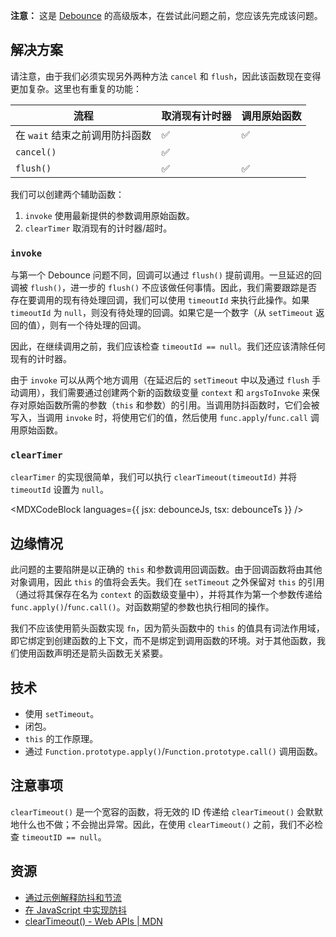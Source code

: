 

**注意：** 这是 [Debounce](/questions/javascript/debounce) 的高级版本，在尝试此问题之前，您应该先完成该问题。

## 解决方案

请注意，由于我们必须实现另外两种方法 `cancel` 和 `flush`，因此该函数现在变得更加复杂。这里也有重复的功能：

| 流程 | 取消现有计时器 | 调用原始函数 |
| --- | --- | --- |
| 在 `wait` 结束之前调用防抖函数 | ✅ | ✅ |
| `cancel()` | ✅ |  |
| `flush()` | ✅ | ✅ |

我们可以创建两个辅助函数：

1. `invoke` 使用最新提供的参数调用原始函数。
2. `clearTimer` 取消现有的计时器/超时。

### `invoke`

与第一个 Debounce 问题不同，回调可以通过 `flush()` 提前调用。一旦延迟的回调被 `flush()`，进一步的 `flush()` 不应该做任何事情。因此，我们需要跟踪是否存在要调用的现有待处理回调，我们可以使用 `timeoutId` 来执行此操作。如果 `timeoutId` 为 `null`，则没有待处理的回调。如果它是一个数字（从 `setTimeout` 返回的值），则有一个待处理的回调。

因此，在继续调用之前，我们应该检查 `timeoutId == null`。我们还应该清除任何现有的计时器。

由于 `invoke` 可以从两个地方调用（在延迟后的 `setTimeout` 中以及通过 `flush` 手动调用），我们需要通过创建两个新的函数级变量 `context` 和 `argsToInvoke` 来保存对原始函数所需的参数（`this` 和参数）的引用。当调用防抖函数时，它们会被写入，当调用 `invoke` 时，将使用它们的值，然后使用 `func.apply`/`func.call` 调用原始函数。

### `clearTimer`

`clearTimer` 的实现很简单，我们可以执行 `clearTimeout(timeoutId)` 并将 `timeoutId` 设置为 `null`。

<MDXCodeBlock languages={{ jsx: debounceJs, tsx: debounceTs }} />

## 边缘情况

此问题的主要陷阱是以正确的 `this` 和参数调用回调函数。由于回调函数将由其他对象调用，因此 `this` 的值将会丢失。我们在 `setTimeout` 之外保留对 `this` 的引用（通过将其保存在名为 `context` 的函数级变量中），并将其作为第一个参数传递给 `func.apply()`/`func.call()`。对函数期望的参数也执行相同的操作。

我们不应该使用箭头函数实现 `fn`，因为箭头函数中的 `this` 的值具有词法作用域，即它绑定到创建函数的上下文，而不是绑定到调用函数的环境。对于其他函数，我们使用函数声明还是箭头函数无关紧要。

## 技术

* 使用 `setTimeout`。
* 闭包。
* `this` 的工作原理。
* 通过 `Function.prototype.apply()`/`Function.prototype.call()` 调用函数。

## 注意事项

`clearTimeout()` 是一个宽容的函数，将无效的 ID 传递给 `clearTimeout()` 会默默地什么也不做；不会抛出异常。因此，在使用 `clearTimeout()` 之前，我们不必检查 `timeoutID == null`。

## 资源

* [通过示例解释防抖和节流](https://css-tricks.com/debouncing-throttling-explained-examples/)
* [在 JavaScript 中实现防抖](https://medium.com/@griffinmichl/implementing-debounce-in-javascript-eab51a12311e)
* [clearTimeout() - Web APIs | MDN](https://developer.mozilla.org/en-US/docs/Web/API/clearTimeout)
